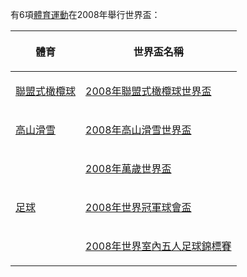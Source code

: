 有6項[[體育運動|體育運動]]在2008年舉行世界盃：

{| class=wikitable
|-
!體育||世界盃名稱
|-
|[[聯盟式橄欖球|聯盟式橄欖球]]||[[2008年聯盟式橄欖球世界盃|2008年聯盟式橄欖球世界盃]]
|-
|[[高山滑雪|高山滑雪]]||[[2008年高山滑雪世界盃|2008年高山滑雪世界盃]]
|-
| rowspan="3" |[[足球|足球]]||[[2008年萬歲世界盃|2008年萬歲世界盃]]
|-
| [[2008年世界冠軍球會盃|2008年世界冠軍球會盃]]
|-
| [[2008年世界室內五人足球錦標賽|2008年世界室內五人足球錦標賽]]
|}
{{Disambiguation|Cat=同年事件消歧义}}